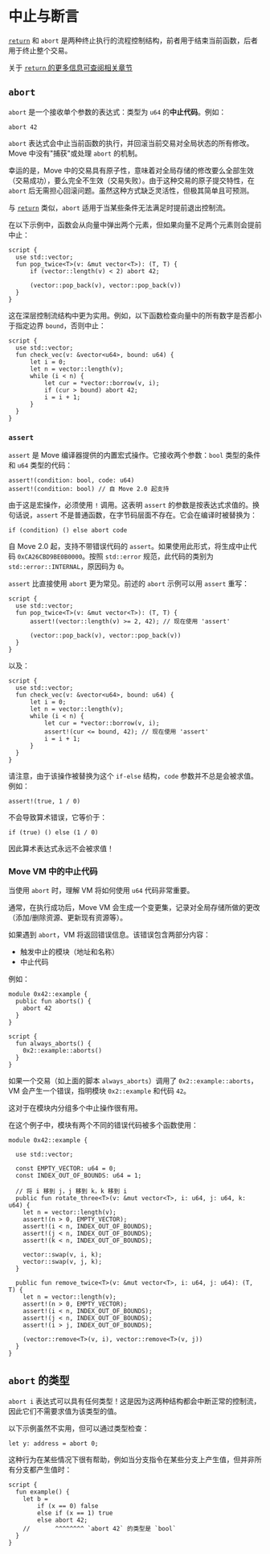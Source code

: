 # 中止与断言

[`return`](functions.mdx) 和 `abort` 是两种终止执行的流程控制结构，前者用于结束当前函数，后者用于终止整个交易。

关于 [`return` 的更多信息可查阅相关章节](functions.mdx)

## `abort`

`abort` 是一个接收单个参数的表达式：类型为 `u64` 的**中止代码**。例如：

```move
abort 42
```

`abort` 表达式会中止当前函数的执行，并回滚当前交易对全局状态的所有修改。Move 中没有"捕获"或处理 `abort` 的机制。

幸运的是，Move 中的交易具有原子性，意味着对全局存储的修改要么全部生效（交易成功），要么完全不生效（交易失败）。由于这种交易的原子提交特性，在 `abort` 后无需担心回滚问题。虽然这种方式缺乏灵活性，但极其简单且可预测。

与 [`return`](functions.mdx) 类似，`abort` 适用于当某些条件无法满足时提前退出控制流。

在以下示例中，函数会从向量中弹出两个元素，但如果向量不足两个元素则会提前中止：

```move
script {
  use std::vector;
  fun pop_twice<T>(v: &mut vector<T>): (T, T) {
      if (vector::length(v) < 2) abort 42;

      (vector::pop_back(v), vector::pop_back(v))
  }
}
```

这在深层控制流结构中更为实用。例如，以下函数检查向量中的所有数字是否都小于指定边界 `bound`，否则中止：

```move
script {
  use std::vector;
  fun check_vec(v: &vector<u64>, bound: u64) {
      let i = 0;
      let n = vector::length(v);
      while (i < n) {
          let cur = *vector::borrow(v, i);
          if (cur > bound) abort 42;
          i = i + 1;
      }
  }
}
```

### `assert`

`assert` 是 Move 编译器提供的内置宏式操作。它接收两个参数：`bool` 类型的条件和 `u64` 类型的代码：

```move
assert!(condition: bool, code: u64)
assert!(condition: bool) // 自 Move 2.0 起支持
```

由于这是宏操作，必须使用 `!` 调用。这表明 `assert` 的参数是按表达式求值的。换句话说，`assert` 不是普通函数，在字节码层面不存在。它会在编译时被替换为：

```move
if (condition) () else abort code
```

自 Move 2.0 起，支持不带错误代码的 `assert`。如果使用此形式，将生成中止代码 `0xCA26CBD9BE0B0000`。按照 `std::error` 规范，此代码的类别为 `std::error::INTERNAL`，原因码为 `0`。

`assert` 比直接使用 `abort` 更为常见。前述的 `abort` 示例可以用 `assert` 重写：

```move
script {
  use std::vector;
  fun pop_twice<T>(v: &mut vector<T>): (T, T) {
      assert!(vector::length(v) >= 2, 42); // 现在使用 'assert'

      (vector::pop_back(v), vector::pop_back(v))
  }
}
```

以及：

```move
script {
  use std::vector;
  fun check_vec(v: &vector<u64>, bound: u64) {
      let i = 0;
      let n = vector::length(v);
      while (i < n) {
          let cur = *vector::borrow(v, i);
          assert!(cur <= bound, 42); // 现在使用 'assert'
          i = i + 1;
      }
  }
}
```

请注意，由于该操作被替换为这个 `if-else` 结构，`code` 参数并不总是会被求值。例如：

```move
assert!(true, 1 / 0)
```

不会导致算术错误，它等价于：

```move
if (true) () else (1 / 0)
```

因此算术表达式永远不会被求值！

### Move VM 中的中止代码

当使用 `abort` 时，理解 VM 将如何使用 `u64` 代码非常重要。

通常，在执行成功后，Move VM 会生成一个变更集，记录对全局存储所做的更改（添加/删除资源、更新现有资源等）。

如果遇到 `abort`，VM 将返回错误信息。该错误包含两部分内容：

- 触发中止的模块（地址和名称）
- 中止代码

例如：

```move
module 0x42::example {
  public fun aborts() {
    abort 42
  }
}

script {
  fun always_aborts() {
    0x2::example::aborts()
  }
}
```

如果一个交易（如上面的脚本 `always_aborts`）调用了 `0x2::example::aborts`，VM 会产生一个错误，指明模块 `0x2::example` 和代码 `42`。

这对于在模块内分组多个中止操作很有用。

在这个例子中，模块有两个不同的错误代码被多个函数使用：

```move
module 0x42::example {

  use std::vector;

  const EMPTY_VECTOR: u64 = 0;
  const INDEX_OUT_OF_BOUNDS: u64 = 1;

  // 将 i 移到 j，j 移到 k，k 移到 i
  public fun rotate_three<T>(v: &mut vector<T>, i: u64, j: u64, k: u64) {
    let n = vector::length(v);
    assert!(n > 0, EMPTY_VECTOR);
    assert!(i < n, INDEX_OUT_OF_BOUNDS);
    assert!(j < n, INDEX_OUT_OF_BOUNDS);
    assert!(k < n, INDEX_OUT_OF_BOUNDS);

    vector::swap(v, i, k);
    vector::swap(v, j, k);
  }

  public fun remove_twice<T>(v: &mut vector<T>, i: u64, j: u64): (T, T) {
    let n = vector::length(v);
    assert!(n > 0, EMPTY_VECTOR);
    assert!(i < n, INDEX_OUT_OF_BOUNDS);
    assert!(j < n, INDEX_OUT_OF_BOUNDS);
    assert!(i > j, INDEX_OUT_OF_BOUNDS);

    (vector::remove<T>(v, i), vector::remove<T>(v, j))
  }
}
```

## `abort` 的类型

`abort i` 表达式可以具有任何类型！这是因为这两种结构都会中断正常的控制流，因此它们不需要求值为该类型的值。

以下示例虽然不实用，但可以通过类型检查：

```move
let y: address = abort 0;
```

这种行为在某些情况下很有帮助，例如当分支指令在某些分支上产生值，但并非所有分支都产生值时：

```move
script {
  fun example() {
    let b =
        if (x == 0) false
        else if (x == 1) true
        else abort 42;
    //       ^^^^^^^^ `abort 42` 的类型是 `bool`
  }
}
```